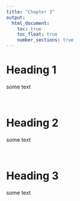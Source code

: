 ```yaml
---
title: "Chapter 3"
output:
  html_document:
    toc: true
    toc_float: true
    number_sections: true
---
```


# Heading 1

some text

<br>

# Heading 2

some text

<br>

# Heading 3

some text
